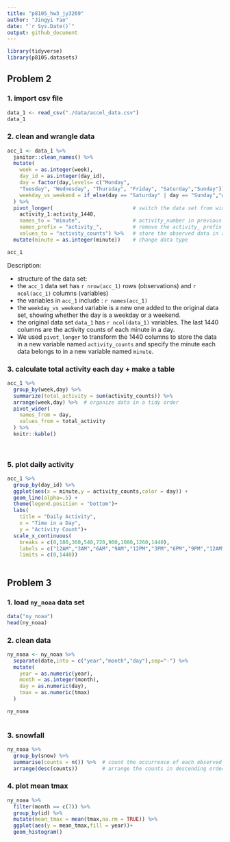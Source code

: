 ```yaml
---
title: "p8105_hw3_jy3269"
author: "Jingyi Yao"
date: "`r Sys.Date()`"
output: github_document
---
```


```r
library(tidyverse)
library(p8105.datasets)
```

## Problem 2

### 1. import csv file
```r
data_1 <- read_csv("./data/accel_data.csv")
data_1

```

### 2. clean and wrangle data

```r
acc_1 <- data_1 %>% 
  janitor::clean_names() %>% 
  mutate(
    week = as.integer(week),
    day_id = as.integer(day_id),
    day = factor(day,levels= c("Monday", 
    "Tuesday", "Wednesday", "Thursday", "Friday", "Saturday","Sunday")),
    weekday_vs_weekend = if_else(day == "Saturday" | day == "Sunday","weekend","weekday") # new variable indicate whether the day is weekend or weekday
  ) %>% 
  pivot_longer(                          # switch the data set from wider to longer
    activity_1:activity_1440,
    names_to = "minute",                 # activity_number in previous column names indicate the minute       
    names_prefix = "activity_",          # remove the activity_ prefix and preserve the number
    values_to = "activity_counts") %>%   # store the observed data in a new column names activity_counts
  mutate(minute = as.integer(minute))    # change data type

acc_1
```

Description:

*  structure of the data set:
  * the `acc_1` data set has  `r nrow(acc_1)` rows (observations) and `r ncol(acc_1)` columns (variables)
  * the variables in `acc_1` include : `r names(acc_1)`
  * the `weekday_vs_weekend` variable is a new one added to the original data set, showing whether the day is a weekday or a weekend.
  * the original data set `data_1` has `r ncol(data_1)` variables. The last 1440 columns are the activity counts of each minute in a day. 
  * We used `pivot_longer` to transform the 1440 columns to store the data in a new variable named `activity_counts` and specify the minute each data belongs to in a new variable named `minute`.



### 3. calculate total activity each day + make a table

```r
acc_1 %>% 
  group_by(week,day) %>% 
  summarize(total_activity = sum(activity_counts)) %>% 
  arrange(week,day) %>%  # organize data in a tidy order
  pivot_wider(
    names_from = day,
    values_from = total_activity
  ) %>% 
  knitr::kable()
  
  

```




### 5. plot daily activity
```r
acc_1 %>%  
  group_by(day_id) %>%
  ggplot(aes(x = minute,y = activity_counts,color = day)) +
  geom_line(alpha=.5) + 
  theme(legend.position = "bottom")+
  labs(
    title = "Daily Activity",
    x = "Time in a Day",
    y = "Activity Count")+
  scale_x_continuous(
    breaks = c(0,180,360,540,720,900,1080,1260,1440),
    labels = c("12AM","3AM","6AM","9AM","12PM","3PM","6PM","9PM","12AM"),
    limits = c(0,1440))
  
```




## Problem 3

### 1. load `ny_noaa` data set
```r
data("ny_noaa")
head(ny_noaa)
```


### 2. clean  data
```r
ny_noaa <- ny_noaa %>% 
  separate(date,into = c("year","month","day"),sep="-") %>% 
  mutate(
    year = as.numeric(year),
    month = as.integer(month),
    day = as.numeric(day),
    tmax = as.numeric(tmax)
  )

ny_noaa
  
```


### 3. snowfall
```r
ny_noaa %>% 
  group_by(snow) %>% 
  summarise(counts = n()) %>%  # count the occurrence of each observed snowfall data
  arrange(desc(counts))        # arrange the counts in descending order to find the most frequent ones

```

### 4. plot mean tmax
```r
ny_noaa %>% 
  filter(month == c(7)) %>% 
  group_by(id) %>% 
  mutate(mean_tmax = mean(tmax,na.rm = TRUE)) %>% 
  ggplot(aes(y = mean_tmax,fill = year))+
  geom_histogram()

```

```r


```

```r


```

```r


```

```r


```























